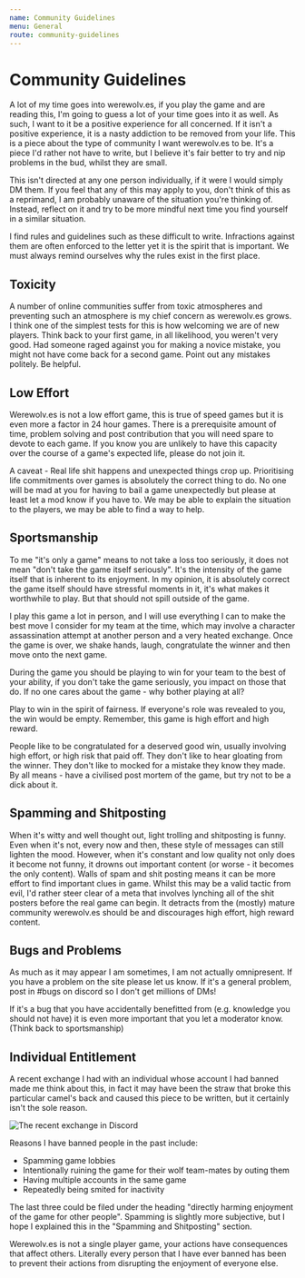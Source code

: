 ```yaml
---
name: Community Guidelines
menu: General
route: community-guidelines
---
```


# Community Guidelines

A lot of my time goes into werewolv.es, if you play the game and are reading this, I'm going to guess a lot of your time goes into it as well. As such, I want to it be a positive experience for all concerned. If it isn't a positive experience, it is a nasty addiction to be removed from your life. This is a piece about the type of community I want werewolv.es to be. It's a piece I'd rather not have to write, but I believe it's fair better to try and nip problems in the bud, whilst they are small.

This isn't directed at any one person individually, if it were I would simply DM them. If you feel that any of this may apply to you, don't think of this as a reprimand, I am probably unaware of the situation you're thinking of. Instead, reflect on it and try to be more mindful next time you find yourself in a similar situation.

I find rules and guidelines such as these difficult to write. Infractions against them are often enforced to the letter yet it is the spirit that is important. We must always remind ourselves why the rules exist in the first place.

## Toxicity

A number of online communities suffer from toxic atmospheres and preventing such an atmosphere is my chief concern as werewolv.es grows. I think one of the simplest tests for this is how welcoming we are of new players. Think back to your first game, in all likelihood, you weren't very good. Had someone raged against you for making a novice mistake, you might not have come back for a second game. Point out any mistakes politely. Be helpful.

## Low Effort

Werewolv.es is not a low effort game, this is true of speed games but it is even more a factor in 24 hour games. There is a prerequisite amount of time, problem solving and post contribution that you will need spare to devote to each game. If you know you are unlikely to have this capacity over the course of a game's expected life, please do not join it.

A caveat - Real life shit happens and unexpected things crop up. Prioritising life commitments over games is absolutely the correct thing to do. No one will be mad at you for having to bail a game unexpectedly but please at least let a mod know if you have to. We may be able to explain the situation to the players, we may be able to find a way to help.

## Sportsmanship

To me "it's only a game" means to not take a loss too seriously, it does not mean "don't take the game itself seriously". It's the intensity of the game itself that is inherent to its enjoyment. In my opinion, it is absolutely correct the game itself should have stressful moments in it, it's what makes it worthwhile to play. But that should not spill outside of the game.

I play this game a lot in person, and I will use everything I can to make the best move I consider for my team at the time, which may involve a character assassination attempt at another person and a very heated exchange. Once the game is over, we shake hands, laugh, congratulate the winner and then move onto the next game.

During the game you should be playing to win for your team to the best of your ability, if you don't take the game seriously, you impact on those that do. If no one cares about the game - why bother playing at all?

Play to win in the spirit of fairness. If everyone's role was revealed to you, the win would be empty. Remember, this game is high effort and high reward.

People like to be congratulated for a deserved good win, usually involving high effort, or high risk that paid off. They don't like to hear gloating from the winner. They don't like to mocked for a mistake they know they made. By all means - have a civilised post mortem of the game, but try not to be a dick about it.

## Spamming and Shitposting

When it's witty and well thought out, light trolling and shitposting is funny. Even when it's not, every now and then, these style of messages can still lighten the mood. However, when it's constant and low quality not only does it become not funny, it drowns out important content (or worse - it becomes the only content). Walls of spam and shit posting means it can be more effort to find important clues in game. Whilst this may be a valid tactic from evil, I'd rather steer clear of a meta that involves lynching all of the shit posters before the real game can begin. It detracts from the (mostly) mature community werewolv.es should be and discourages high effort, high reward content.

## Bugs and Problems

As much as it may appear I am sometimes, I am not actually omnipresent. If you have a problem on the site please let us know. If it's a general problem, post in \#bugs on discord so I don't get millions of DMs!

If it's a bug that you have accidentally benefitted from (e.g. knowledge you should not have) it is even more important that you let a moderator know. (Think back to sportsmanship)

## Individual Entitlement

A recent exchange I had with an individual whose account I had banned made me think about this, in fact it may have been the straw that broke this particular camel's back and caused this piece to be written, but it certainly isn't the sole reason.

<img src="/images/bleh.png" alt="The recent exchange in Discord" />

Reasons I have banned people in the past include:

- Spamming game lobbies
- Intentionally ruining the game for their wolf team-mates by outing them
- Having multiple accounts in the same game
- Repeatedly being smited for inactivity

The last three could be filed under the heading "directly harming enjoyment of the game for other people". Spamming is slightly more subjective, but I hope I explained this in the "Spamming and Shitposting" section.

Werewolv.es is not a single player game, your actions have consequences that affect others. Literally every person that I have ever banned has been to prevent their actions from disrupting the enjoyment of everyone else.
